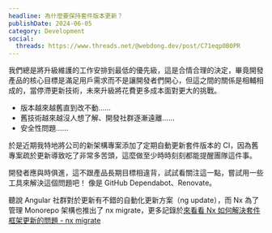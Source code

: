 ```yaml
---
headline: 為什麼要保持套件版本更新？
publishDate: 2024-06-05
category: Development
social:
  threads: https://www.threads.net/@webdong.dev/post/C71eqp0B0PR
---
```


我們總是將升級維護的工作安排到最低的優先級，這是合情合理的決定，畢竟開發產品的核心目標是滿足用戶需求而不是讓開發者們開心，但這之間的關係是相輔相成的，當停滯更新技術，未來升級將花費更多成本面對更大的挑戰。

- 版本越來越舊直到改不動……
- 舊技術越來越沒人想了解、開發社群逐漸遠離……
- 安全性問題……

於是近期我特地將公司的新架構專案添加了定期自動更新套件版本的 CI，因為舊專案疏於更新導致吃了非常多苦頭，這麼做至少時時刻刻都能提醒團隊這件事。

開發者應與時俱進，這不跟產品長期目標相違背，試試看關注這一點，嘗試用一些工具來解決這個問題吧！ 像是 GitHub Dependabot、Renovate。

聽說 Angular 社群對於更新有不錯的自動化更新方案（ng update），而 Nx 為了管理 Monorepo 架構也推出了 nx migrate，更多記錄於[來看看 Nx 如何解決套件框架更新的問題 - nx migrate](https://www.webdong.dev/post/nx-migrate-to-solve-upgrade-problem/)
